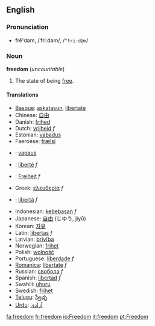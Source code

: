 ==English==
<!-- this seems to be for "free"
=== Etymology ===
From Old-English [[freo]], from Proto-Germanic *''frijaz'', which derives from Proto Indo-European *''prijos-'' ''dear, beloved''.
-->

===Pronunciation===
*frē'dəm, /ˈfriːdəm/, /<tt>"fri:d@m</tt>/

=== Noun ===
'''freedom''' (''uncountable'')

# The state of being [[free]].

==== Translations ====
*[[Basque]]: [[askatasun]], [[libertate]]
*Chinese: [[自由]]
*Danish: [[frihed]]
*Dutch: [[vrijheid]] ''f''
*Estonian: [[vabadus]]
*Faeroese: [[frælsi]]
*{{fi}}: [[vapaus]]
*{{fr}}: [[liberté]] ''f''
*{{de}}: [[Freiheit]] ''f''
*Greek: [[ελευθερία]] ''f''
*{{it}}: [[libertà]] ''f''
*Indonesian: [[kebebasan]] ''f''
*Japanese: [[自由]] (じゆう, jiyū)
*Korean: [[자유]]
*Latin: [[libertas]] ''f''
*Latvian: [[brīvība]]
*Norwegian: [[frihet]]
*Polish: [[wolność]]
*Portuguese: [[liberdade]] ''f''
*[[Romanica]]: [[libertate]] ''f''
*Russian: [[свобода]] ''f''
*Spanish: [[libertad]] ''f''
*Swahili: [[uhuru]]
*Swedish: [[frihet]]
*[[Telugu]]: [[స్వేచ్ఛ]]
*[[Urdu]]: [[ازادى|آزادى]]

[[fa:freedom]]
[[fr:freedom]]
[[io:Freedom]]
[[it:freedom]]
[[pt:Freedom]]